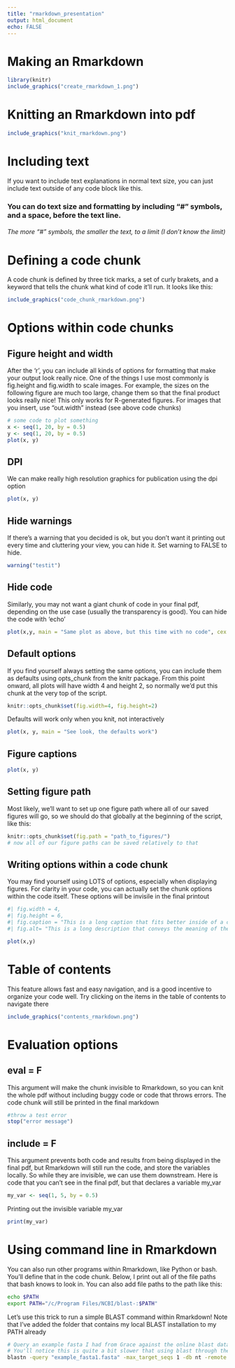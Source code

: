 ```yaml
---
title: "rmarkdown_presentation"
output: html_document
echo: FALSE
---
```


# Making an Rmarkdown
```r
library(knitr)
include_graphics("create_rmarkdown_1.png")
```

# Knitting an Rmarkdown into pdf
```r
include_graphics("knit_rmarkdown.png")
```

# Including text
If you want to include text explanations in normal text size, you can just include text outside of any code block like this.

### You can do text size and formatting by including "#" symbols, and a space, before the text line.
###### The more "#" symbols, the smaller the text, to a limit (I don't know the limit)

# Defining a code chunk
A code chunk is defined by three tick marks, a set of curly brakets, and a keyword that tells the chunk what kind of code it'll run. It looks like this: 
```r
include_graphics("code_chunk_rmarkdown.png")
```


# Options within code chunks

## Figure height and width
After the 'r', you can include all kinds of options for formatting that make your output look really nice. One of the things I use most commonly is fig.height and fig.width to scale images. For example, the sizes on the following figure are much too large, change them so that the final product looks really nice! This only works for R-generated figures. For images that you insert, use "out.width" instead (see above code chunks)
```r
# some code to plot something
x <- seq(1, 20, by = 0.5)
y <- seq(1, 20, by = 0.5)
plot(x, y)
```

## DPI
We can make really high resolution graphics for publication using the dpi option
```r
plot(x, y)
```

## Hide warnings
If there's a warning that you decided is ok, but you don't want it printing out every time and cluttering your view, you can hide it. Set warning to FALSE to hide.
```r
warning("testit")
```
## Hide code
Similarly, you may not want a giant chunk of code in your final pdf, depending on the use case (usually the transparency is good). You can hide the code with 'echo'
```r
plot(x,y, main = "Same plot as above, but this time with no code", cex.main = 0.75)
```

## Default options
If you find yourself always setting the same options, you can include them as defaults using opts_chunk from the knitr package. From this point onward, all plots will have width 4 and height 2, so normally we'd put this chunk at the very top of the script.
```r
knitr::opts_chunk$set(fig.width=4, fig.height=2) 
```

Defaults will work only when you knit, not interactively
```r
plot(x, y, main = "See look, the defaults work")
```

## Figure captions
```r
plot(x, y)
```

## Setting figure path
Most likely, we'll want to set up one figure path where all of our saved figures will go, so we should do that globally at the beginning of the script, like this:
```r
knitr::opts_chunk$set(fig.path = "path_to_figures/")
# now all of our figure paths can be saved relatively to that
```

## Writing options within a code chunk
You may find yourself using LOTS of options, especially when displaying figures. For clarity in your code, you can actually set the chunk options within the code itself. These options will be invisile in the final printout
```r
#| fig.width = 4,
#| fig.height = 6,
#| fig.caption = "This is a long caption that fits better inside of a code chunk",
#| fig.alt= "This is a long description that conveys the meaning of the visual",

plot(x,y)
```

# Table of contents
This feature allows fast and easy navigation, and is a good incentive to organize your code well. Try clicking on the items in the table of contents to navigate there
```r
include_graphics("contents_rmarkdown.png")
```

# Evaluation options

## eval = F
This argument will make the chunk invisible to Rmarkdown, so you can knit the whole pdf without including buggy code or code that throws errors. The code chunk will still be printed in the final markdown
```r
#throw a test error
stop("error message")
```

## include = F
This argument prevents both code and results from being displayed in the final pdf, but Rmarkdown will still run the code, and store the variables locally. So while they are invisible, we can use them downstream. Here is code that you can't see in the final pdf, but that declares a variable my_var
```r
my_var <- seq(1, 5, by = 0.5)
```

Printing out the invisible variable my_var
```r
print(my_var)
```

# Using command line in Rmarkdown
You can also run other programs within Rmarkdown, like Python or bash. You'll define that in the code chunk. Below, I print out all of the file paths that bash knows to look in. You can also add file paths to the path like this:
```bash
echo $PATH
export PATH="/c/Program Files/NCBI/blast-:$PATH"
```

Let's use this trick to run a simple BLAST command within Rmarkdown! Note that I've added the folder that contains my local BLAST installation to my PATH already
```bash
# Query an example fasta I had from Grace against the online blast database
# You'll notice this is quite a bit slower that using blast through the command line! For large jobs it's not worth it, but sometimes it's convenient
blastn -query "example_fasta1.fasta" -max_target_seqs 1 -db nt -remote -outfmt 6 -perc_identity 95 
```

